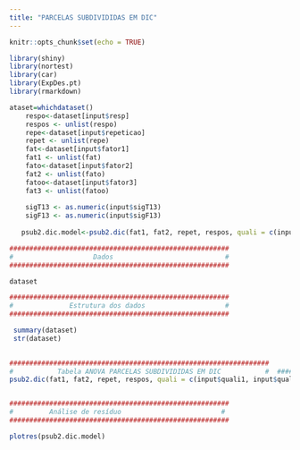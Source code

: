 ```yaml
---
title: "PARCELAS SUBDIVIDIDAS EM DIC"
---
```


```r
knitr::opts_chunk$set(echo = TRUE)

library(shiny)
library(nortest)
library(car)
library(ExpDes.pt)
library(rmarkdown)

ataset=whichdataset()
    respo<-dataset[input$resp]
    respos <- unlist(respo)
    repe<-dataset[input$repeticao]
    repet <- unlist(repe)
    fat<-dataset[input$fator1]
    fat1 <- unlist(fat)
    fato<-dataset[input$fator2]
    fat2 <- unlist(fato)
    fatoo<-dataset[input$fator3]
    fat3 <- unlist(fatoo)
    
    sigT13 <- as.numeric(input$sigT13)
    sigF13 <- as.numeric(input$sigF13)
    
   psub2.dic.model<-psub2.dic(fat1, fat2, repet, respos, quali = c(input$quali1, input$quali2), mcomp=input$mcomp13, sigT=sigT13, sigF=sigF13)
```


```r
#######################################################
#                    Dados                            # 
#######################################################

dataset

#######################################################
#              Estrutura dos dados                    # 
#######################################################

 summary(dataset)
 str(dataset)
 

#################################################################
#           Tabela ANOVA PARCELAS SUBDIVIDIDAS EM DIC           #  #################################################################
psub2.dic(fat1, fat2, repet, respos, quali = c(input$quali1, input$quali2), mcomp=input$mcomp13, sigT=sigT13, sigF=sigF13)


#######################################################
#         Análise de resíduo                         # 
#######################################################

plotres(psub2.dic.model)

```
